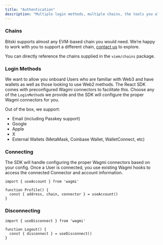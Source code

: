 ```yaml
---
title: "Authentication"
description: "Multiple login methods, multiple chains, the tools you already use"
---
```


### **Chains**

Bitski supports almost any EVM-based chain you would need.  We’re happy to work with you to support a different chain, [contact us](mailto:hello@bitski.com) to explore.

You can directly reference the chains supplied in the `viem/chains` package.

### **Login Methods**

We want to allow you onboard Users who are familiar with Web3 and have wallets as well as those looking to use Web2 methods.  The React SDK comes with preconfigured Wagmi connectors to facilitate this.  Choose any of the `LoginMethod`s we provide and the SDK will configure the proper Wagmi connectors for you.

Out of the box, we support:

- Email (including Passkey support)
- Google
- Apple
- X
- External Wallets (MetaMask, Coinbase Wallet, WalletConnect, etc)

### Connecting

The SDK will handle configuring the proper Wagmi connectors based on your config.  Once a User is connected, you use existing Wagmi hooks to access the connected Connector and account information.

```tsx
import { useAccount } from 'wagmi'

function Profile() {
  const { address, chain, connector } = useAccount()
}
```


### Disconnecting
```tsx
import { useDisconnect } from 'wagmi'

function Logout() {
  const { disconnect } = useDisconnect()
}
```
